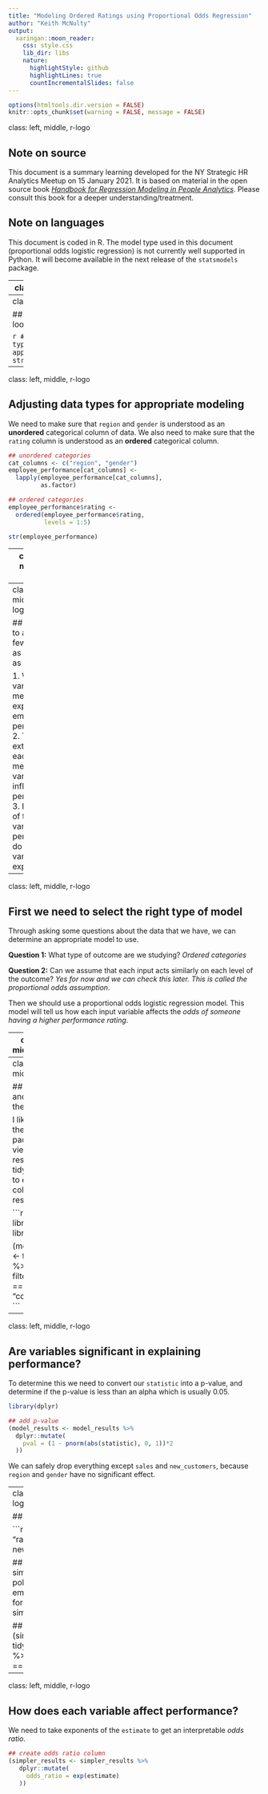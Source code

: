 ```yaml
---
title: "Modeling Ordered Ratings using Proportional Odds Regression"
author: "Keith McNulty"
output:
  xaringan::moon_reader:
    css: style.css
    lib_dir: libs
    nature:
      highlightStyle: github
      highlightLines: true
      countIncrementalSlides: false
---
```


```r
options(htmltools.dir.version = FALSE)
knitr::opts_chunk$set(warning = FALSE, message = FALSE)

```

class: left, middle, r-logo

## Note on source

This document is a summary learning developed for the NY Strategic HR Analytics Meetup on 15 January 2021.  It is based on material in the open source book *[Handbook for Regression Modeling in People Analytics](http://peopleanalytics-regression-book.org)*. Please consult this book for a deeper understanding/treatment. 

## Note on languages

This document is coded in R.  The model type used in this document (proportional odds logistic regression) is not currently well supported in Python.  It will become available in the next release of the `statsmodels` package.


---
class: left, middle, r-logo

## Example data set:  salespeople performance ratings

Let's look at some data that relates to the performance ratings of sales people in an organization on a scale of 1 to 5 of increasing performance:

```r
## download data
url <- "https://raw.githubusercontent.com/keithmcnulty/peopleanalytics-regression-book/master/presentations/employee_performance.csv"

employee_performance <- read.csv(url)

## look at the data
head(employee_performance)
```

We are being asked which of the other four factors influence the performance rating and how do they influence it.

---
class: left, middle, r-logo

## What does our data look like?

```r
## look at the data type - are they appropriate?
str(employee_performance)
```

---
class: left, middle, r-logo

## Adjusting data types for appropriate modeling

We need to make sure that `region` and `gender` is understood as an **unordered** categorical column of data.  We also need to make sure that the `rating` column is understood as an **ordered** categorical column.

```r
## unordered categories
cat_columns <- c("region", "gender")
employee_performance[cat_columns] <- 
  lapply(employee_performance[cat_columns], 
         as.factor)

## ordered categories
employee_performance$rating <- 
  ordered(employee_performance$rating,
          levels = 1:5)

str(employee_performance)
```

---
class: left, middle, r-logo

## Quick visualizations of bivariate relationships in the data

```r
library(GGally)

## create a pairplot
GGally::ggpairs(employee_performance)
```

---
class: left, middle, r-logo

## We want to answer a few questions as precisely as we can

1.  Which variables are meaningful in explaining employee performance? 
2.  To what extent does each meaningful variable influence performance?
3.  How much of the entire variance of performance do these variables explain?

---
class: left, middle, r-logo

## First we need to select the right type of model

Through asking some questions about the data that we have, we can determine an appropriate model to use.

**Question 1:** What type of outcome are we studying?  *Ordered categories* 

**Question 2:** Can we assume that each input acts similarly on each level of the outcome?  *Yes for now and we can check this later.  This is called the proportional odds assumption*.

Then we should use a proportional odds logistic regression model. This model will tell us how each input variable affects the *odds of someone having a higher performance rating*.

---
class: left, middle, r-logo

## Run the model

We can use the `polr()` function from the `MASS` package to run the model.

```r
library(MASS)

# formula for the model
our_formula = "rating ~ ."

# run model
model <- polr(data = employee_performance,
              formula = our_formula)
```

Now we have model sitting ready to be viewed.

---
class: left, middle, r-logo

## Viewing and clarifying the results

I like to use the `broom` package to view model results in a tidy way and to easily add columns to the results.

```r
library(dplyr)
library(broom)

(model_results <- tidy(model) %>% 
    filter(coef.type == "coefficient"))
```

---
class: left, middle, r-logo

## Are variables significant in explaining performance?

To determine this we need to convert our `statistic` into a p-value, and determine if the p-value is less than an alpha which is usually 0.05.

```r
library(dplyr)

## add p-value
(model_results <- model_results %>% 
  dplyr::mutate(
    pval = (1 - pnorm(abs(statistic), 0, 1))*2
  ))
```

We can safely drop everything except `sales` and `new_customers`, because `region` and `gender` have no significant effect.

---
class: left, middle, r-logo

## Simplify the model

```r
simpler_formula <- "rating ~ sales + new_customers"

## create simpler model
simpler_model <- polr(data = employee_performance,
                     formula = simpler_formula)

## generate tidy results
(simpler_results <- tidy(simpler_model) %>% 
    filter(coef.type == "coefficient"))
```

---
class: left, middle, r-logo

## How does each variable affect performance?

We need to take exponents of the `estimate` to get an interpretable *odds ratio*.

```r
## create odds ratio column
(simpler_results <- simpler_results %>% 
   dplyr::mutate(
     odds_ratio = exp(estimate)
   ))
```
